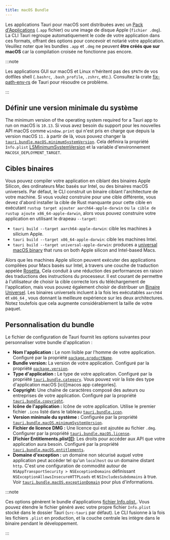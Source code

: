```yaml
---
title: macOS Bundle
---
```



Les applications Tauri pour macOS sont distribuées avec un [Pack d'Applications][] (`.app` fichier) ou une image de disque Apple (`fichier .dmg`). La CLI Tauri regroupe automatiquement le code de votre application dans ces formats, offrant des options pour concevoir et notarié votre application. Veuillez noter que les bundles `.app` et `.dmg` ne peuvent **être créés que sur macOS** car la compilation croisée ne fonctionne pas encore.

:::note

Les applications GUI sur macOS et Linux n'héritent pas des `$PATH` de vos dotfiles shell (`.bashrc`, `.bash_profile`, `.zshrc`, etc.). Consultez la crate [fix-path-env-rs][] de Tauri pour résoudre ce problème.

:::

<TauriBuild />

## Définir une version minimale du système

The minimum version of the operating system required for a Tauri app to run on macOS is `10.13`. Si vous avez besoin du support pour les nouvelles API macOS comme `window.print` qui n'est pris en charge que depuis la version macOS `11.` à partir de là, vous pouvez changer la [`tauri.bundle.macOS.minimumSystemVersion`][]. Cela définira la propriété `Info.plist` [LSMinimumSystemVersion][] et la variable d'environnement `MACOSX_DEPLOYMENT_TARGET`.

## Cibles binaires

Vous pouvez compiler votre application en ciblant des binaires Apple Silicon, des ordinateurs Mac basés sur Intel, ou des binaires macOS universels. Par défaut, le CLI construit un binaire ciblant l'architecture de votre machine. Si vous voulez construire pour une cible différente, vous devez d'abord installer la cible de Rust manquante pour cette cible en exécutant `rustup target ajouter aarch64-apple-darwin` ou `la cible de rustup ajoute x86_64-apple-darwin`, alors vous pouvez construire votre application en utilisant le drapeau `--target`:

- `tauri build --target aarch64-apple-darwin`: cible les machines à silicium Apple.
- `tauri build --target x86_64-apple-darwin`: cible les machines Intel.
- `tauri build --target universal-apple-darwin`: produces a [universal macOS binary][] that runs on both Apple silicon and Intel-based Macs.

Alors que les machines Apple silicon peuvent exécuter des applications compilées pour Macs basés sur Intel, à travers une couche de traduction appelée [Rosetta][], Cela conduit à une réduction des performances en raison des traductions des instructions du processeur. Il est courant de permettre à l'utilisateur de choisir la cible correcte lors du téléchargement de l'application, mais vous pouvez également choisir de distribuer un [Binaire Universel][universal macos binary]. Les binaires universels incluent à la fois les exécutables `aarch64` et `x86_64` , vous donnant la meilleure expérience sur les deux architectures. Notez toutefois que cela augmente considérablement la taille de votre paquet.

## Personnalisation du bundle

Le fichier de configuration de Tauri fournit les options suivantes pour personnaliser votre bundle d'application :

- **Nom l'application :** Le nom lisible par l'homme de votre application. Configuré par la propriété [`package.productName`][].
- **Bundle version:** La version de votre application. Configuré par la propriété [`package.version`][].
- **Type d'application :** Le type de votre application. Configuré par la propriété [`tauri.bundle.category`][]. Vous pouvez voir la liste des type d'application macOS [ici][macos app categories].
- **Copyright:** Une chaîne de caractères composé des auteurs ou entreprises de votre application. Configuré par la propriété [`tauri.bundle.copyright`][].
- **Icône de l'application :** Icône de votre application. Utilise le premier fichier `.icns` listé dans le tableau [`tauri.bundle.icon`][].
- **Version minimale du système :** Configurée par la propriété [`tauri.bundle.macOS.minimumSystemVersion`][].
- **Fichier de licence DMG :** Une licence qui est ajoutée au fichier `.dmg`. Configurer par la propriété [`tauri.bundle.macOS.license`][].
- **[Fichier Entitlements.plist][]:** Les droits pour accéder aux API que votre application aura besoin. Configuré par la propriété [`tauri.bundle.macOS.entitlements`][].
- **Domaine d'exception :** un domaine non sécurisé auquel votre application peut accéder tel qu'un `localhost` ou un domaine distant `http`. C'est une configuration de commodité autour de `NSAppTransportSecurity > NSExceptionDomains` définissant `NSExceptionAllowsInsecureHTTPLoads` et `NSIncludesSubdomains` à true. Voir [`tauri.bundle.macOS.exceptionDomain`][] pour plus d'informations.

:::note

Ces options génèrent le bundle d’applications [fichier Info.plist.][]. Vous pouvez étendre le fichier généré avec votre propre fichier `Info.plist` stocké dans le dossier Tauri (`src-tauri` par défaut). Le CLI fusionne à la fois les fichiers `.plist` en production, et la couche centrale les intègre dans le binaire pendant le développement.

:::

[`tauri.bundle.macOS.minimumSystemVersion`]: /references/v2/config/#minimumsystemversion
[`package.productname`]: /references/v2/config#productname
[`package.version`]: /references/v2/config/#version
[`tauri.bundle.category`]: /references/v2/config/#category
[`tauri.bundle.copyright`]: /references/v2/config/#copyright
[`tauri.bundle.icon`]: /references/v2/config/#icon
[`tauri.bundle.macos.license`]: /references/v2/config/#icon
[`tauri.bundle.macos.entitlements`]: /references/v2/config/#entitlements
[`tauri.bundle.macos.exceptiondomain`]: /references/v2/config/#exceptiondomain

[Pack d'Applications]: https://developer.apple.com/library/archive/documentation/CoreFoundation/Conceptual/CFBundles/BundleTypes/BundleTypes.html
[LSMinimumSystemVersion]: https://developer.apple.com/documentation/bundleresources/information_property_list/lsminimumsystemversion
[universal macos binary]: https://developer.apple.com/documentation/apple-silicon/building-a-universal-macos-binary
[Rosetta]: https://support.apple.com/en-gb/HT211861
[fichier Info.plist.]: https://developer.apple.com/library/archive/documentation/General/Reference/InfoPlistKeyReference/Introduction/Introduction.html
[fix-path-env-rs]: https://github.com/tauri-apps/fix-path-env-rs
